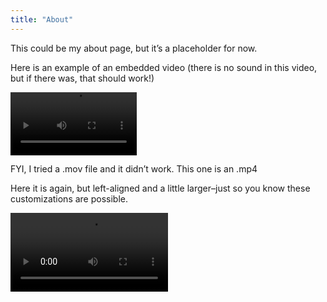 ```yaml
---
title: "About"
---
```


This could be my about page, but it's a placeholder for now.

Here is an example of an embedded video (there is no sound in this video, but if there was, that should work!)

![](media/movie.mp4){fig-align="center" width="40%"}

FYI, I tried a .mov file and it didn't work. This one is an .mp4

Here it is again, but left-aligned and a little larger--just so you know these customizations are possible.

![](media/movie.mp4){fig-align="left" width="50%"}
